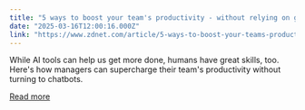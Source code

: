 ```yaml
---
title: "5 ways to boost your team's productivity - without relying on generative AI"
date: "2025-03-16T12:00:16.000Z"
link: "https://www.zdnet.com/article/5-ways-to-boost-your-teams-productivity-without-relying-on-generative-ai/"
---
```


While AI tools can help us get more done, humans have great skills, too. Here's how managers can supercharge their team's productivity without turning to chatbots.

[Read more](https://www.zdnet.com/article/5-ways-to-boost-your-teams-productivity-without-relying-on-generative-ai/)
